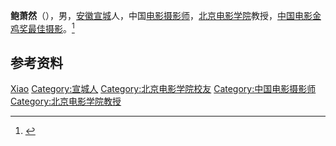 '''鲍萧然'''（{{bd|1937年|12月|}}），男，[[安徽|安徽]][[宣城|宣城]]人，中国[[电影摄影师|电影摄影师]]，[[北京电影学院|北京电影学院]]教授，[[中国电影金鸡奖最佳摄影|中国电影金鸡奖最佳摄影]]。<ref>{{Cite book|title=中国电影电视艺术家辞典|author=何厚桢主编|publisher=中国学术期刊（光盘版）电子杂志社|year=2007|isbn=|location=北京|pages=}}</ref>

== 参考资料 ==
{{reflist}}

{{中国人物小作品}}
{{中国电影金鸡奖最佳摄影}}

{{Authority control}}
{{DEFAULTSORT:Bao鲍}}
[[Category:鮑姓|Xiao]]
[[Category:宣城人|Category:宣城人]]
[[Category:北京电影学院校友|Category:北京电影学院校友]]
[[Category:中国电影摄影师|Category:中国电影摄影师]]
[[Category:北京电影学院教授|Category:北京电影学院教授]]